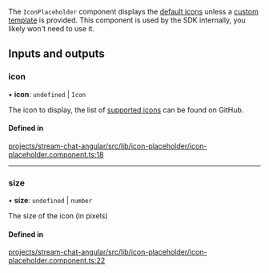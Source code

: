 The `IconPlaceholder` component displays the [default icons](./IconComponent.mdx) unless a [custom template](../services/CustomTemplatesService.mdx) is provided. This component is used by the SDK internally, you likely won't need to use it.

[//]: # "Start of generated content"
## Inputs and outputs 


### icon

• **icon**: `undefined` \| `Icon`

The icon to display, the list of [supported icons](https://github.com/GetStream/stream-chat-angular/tree/master/projects/stream-chat-angular/src/lib/icon/icon.component.ts) can be found on GitHub.

#### Defined in

[projects/stream-chat-angular/src/lib/icon-placeholder/icon-placeholder.component.ts:18](https://github.com/GetStream/stream-chat-angular/blob/8fdac8f67d98eeec54f02deb762a29dc00b103d9/projects/stream-chat-angular/src/lib/icon-placeholder/icon-placeholder.component.ts#L18)

___

### size

• **size**: `undefined` \| `number`

The size of the icon (in pixels)

#### Defined in

[projects/stream-chat-angular/src/lib/icon-placeholder/icon-placeholder.component.ts:22](https://github.com/GetStream/stream-chat-angular/blob/8fdac8f67d98eeec54f02deb762a29dc00b103d9/projects/stream-chat-angular/src/lib/icon-placeholder/icon-placeholder.component.ts#L22)

[//]: # "End of generated content"
